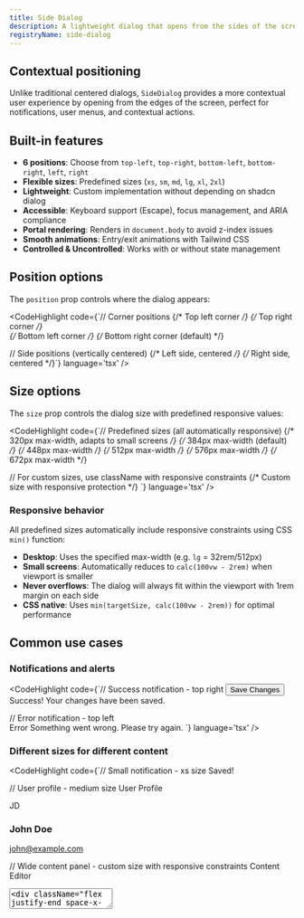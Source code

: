 ```yaml
---
title: Side Dialog
description: A lightweight dialog that opens from the sides of the screen, perfect for notifications, user menus, and contextual actions.
registryName: side-dialog
---
```


## Contextual positioning

Unlike traditional centered dialogs, `SideDialog` provides a more contextual user experience by opening from the edges of the screen, perfect for notifications, user menus, and contextual actions.

## Built-in features

- **6 positions**: Choose from `top-left`, `top-right`, `bottom-left`, `bottom-right`, `left`, `right`
- **Flexible sizes**: Predefined sizes (`xs`, `sm`, `md`, `lg`, `xl`, `2xl`)
- **Lightweight**: Custom implementation without depending on shadcn dialog
- **Accessible**: Keyboard support (Escape), focus management, and ARIA compliance
- **Portal rendering**: Renders in `document.body` to avoid z-index issues
- **Smooth animations**: Entry/exit animations with Tailwind CSS
- **Controlled & Uncontrolled**: Works with or without state management

## Position options

The `position` prop controls where the dialog appears:

<CodeHighlight code={`// Corner positions
<SideDialog position="top-left">     {/* Top left corner */}
<SideDialog position="top-right">    {/* Top right corner */}  
<SideDialog position="bottom-left">  {/* Bottom left corner */}
<SideDialog position="bottom-right"> {/* Bottom right corner (default) */}

// Side positions (vertically centered)
<SideDialog position="left">   {/* Left side, centered */}
<SideDialog position="right">  {/* Right side, centered */}`} language='tsx' />

## Size options

The `size` prop controls the dialog size with predefined responsive values:

<CodeHighlight code={`// Predefined sizes (all automatically responsive)
<SideDialog size="xs">      {/* 320px max-width, adapts to small screens */}
<SideDialog size="sm">      {/* 384px max-width (default) */}
<SideDialog size="md">      {/* 448px max-width */}
<SideDialog size="lg">      {/* 512px max-width */}
<SideDialog size="xl">      {/* 576px max-width */}
<SideDialog size="2xl">     {/* 672px max-width */}

// For custom sizes, use className with responsive constraints
<SideDialogContent className="w-full max-w-[min(400px,calc(100vw-2rem))]">
  {/* Custom size with responsive protection */}
</SideDialogContent>`} language='tsx' />

### Responsive behavior

All predefined sizes automatically include responsive constraints using CSS `min()` function:
- **Desktop**: Uses the specified max-width (e.g. `lg` = 32rem/512px)
- **Small screens**: Automatically reduces to `calc(100vw - 2rem)` when viewport is smaller
- **Never overflows**: The dialog will always fit within the viewport with 1rem margin on each side
- **CSS native**: Uses `min(targetSize, calc(100vw - 2rem))` for optimal performance

## Common use cases

### Notifications and alerts

<CodeHighlight code={`// Success notification - top right
<SideDialog position="top-right">
  <SideDialogTrigger asChild>
    <Button onClick={handleSave}>Save Changes</Button>
  </SideDialogTrigger>
  <SideDialogContent>
    <SideDialogHeader>
      <SideDialogTitle className="text-green-600">Success!</SideDialogTitle>
      <SideDialogDescription>Your changes have been saved.</SideDialogDescription>
    </SideDialogHeader>
  </SideDialogContent>
</SideDialog>

// Error notification - top left  
<SideDialog position="top-left">
  <SideDialogContent>
    <SideDialogHeader>
      <SideDialogTitle className="text-red-600">Error</SideDialogTitle>
      <SideDialogDescription>Something went wrong. Please try again.</SideDialogDescription>
    </SideDialogHeader>
  </SideDialogContent>
</SideDialog>`} language='tsx' />

### Different sizes for different content

<CodeHighlight code={`// Small notification - xs size
<SideDialog position="top-right" size="xs">
  <SideDialogContent>
    <SideDialogHeader>
      <SideDialogTitle>Saved!</SideDialogTitle>
    </SideDialogHeader>
  </SideDialogContent>
</SideDialog>

// User profile - medium size
<SideDialog position="top-right" size="md">
  <SideDialogContent>
    <SideDialogHeader>
      <SideDialogTitle>User Profile</SideDialogTitle>
    </SideDialogHeader>
    <div className="space-y-4">
      <div className="flex items-center space-x-4">
        <Avatar className="w-16 h-16">
          <AvatarImage src="/avatar.jpg" />
          <AvatarFallback>JD</AvatarFallback>
        </Avatar>
        <div>
          <h3 className="font-semibold">John Doe</h3>
          <p className="text-muted-foreground">john@example.com</p>
        </div>
      </div>
    </div>
  </SideDialogContent>
</SideDialog>

// Wide content panel - custom size with responsive constraints
<SideDialog position="right">
  <SideDialogContent className="w-full max-w-[min(600px,calc(100vw-2rem))]">
    <SideDialogHeader>
      <SideDialogTitle>Content Editor</SideDialogTitle>
    </SideDialogHeader>
    <div className="space-y-4">
      <Textarea placeholder="Write your content here..." rows={10} />
      <div className="flex justify-end space-x-2">
        <Button variant="outline">Save Draft</Button>
        <Button>Publish</Button>
      </div>
    </div>
  </SideDialogContent>
</SideDialog>`} language='tsx' />

### Help and information

<CodeHighlight code={`// Help panel - bottom left
<SideDialog position="bottom-left">
  <SideDialogTrigger asChild>
    <Button variant="outline" size="icon">
      <HelpCircle className="size-4" />
    </Button>
  </SideDialogTrigger>
  <SideDialogContent>
    <SideDialogHeader>
      <SideDialogTitle>Need Help?</SideDialogTitle>
      <SideDialogDescription>
        Find answers to common questions or contact support.
      </SideDialogDescription>
    </SideDialogHeader>
    <div className="space-y-3">
      <Button variant="outline" className="w-full">
        <Book className="mr-2 size-4" />
        Documentation
      </Button>
      <Button variant="outline" className="w-full">
        <MessageCircle className="mr-2 size-4" />
        Contact Support
      </Button>
    </div>
  </SideDialogContent>
</SideDialog>`} language='tsx' />

## State management

The component supports both controlled and uncontrolled modes, automatically detecting which mode to use based on the props provided:

<CodeHighlight code={`// Uncontrolled: Component manages its own state
<SideDialog position="top-right">
  <SideDialogTrigger asChild>
    <Button>Open</Button>
  </SideDialogTrigger>
  <SideDialogContent>
    <SideDialogHeader>
      <SideDialogTitle>Self-managed State</SideDialogTitle>
    </SideDialogHeader>
  </SideDialogContent>
</SideDialog>

// Controlled: You manage the state
const [open, setOpen] = useState(false);
<SideDialog open={open} onOpenChange={setOpen} position="top-right">
  <SideDialogTrigger asChild>
    <Button>Open</Button>
  </SideDialogTrigger>
  <SideDialogContent>
    <SideDialogHeader>
      <SideDialogTitle>Controlled State</SideDialogTitle>
    </SideDialogHeader>
  </SideDialogContent>
</SideDialog>`} language='tsx' />

## Advanced customization

### Custom close behavior

<CodeHighlight code={`// Disable the default close button
<SideDialogContent showCloseButton={false}>
  <SideDialogHeader>
    <SideDialogTitle>Custom Controls</SideDialogTitle>
  </SideDialogHeader>
  <SideDialogFooter>
    <SideDialogClose asChild>
      <Button variant="destructive">Cancel</Button>
    </SideDialogClose>
    <SideDialogClose asChild>
      <Button>Confirm</Button>
    </SideDialogClose>
  </SideDialogFooter>
</SideDialogContent>`} language='tsx' />

### Custom styling

<CodeHighlight code={`// Custom dialog appearance
<SideDialogContent className="border-primary shadow-xl bg-gradient-to-b from-background to-muted">
  <SideDialogHeader>
    <SideDialogTitle className="text-primary">Custom Style</SideDialogTitle>
  </SideDialogHeader>
</SideDialogContent>`} language='tsx' />

<ItemExamples registryName={'side-dialog'} />

<PropTable props={[
  {
    name: 'open',
    type: 'boolean?',
    description: 'Controlled open state (optional)',
  },
  {
    name: 'onOpenChange',
    type: '(open: boolean) => void?',
    description: 'Callback when open state changes',
  },
  {
    name: 'position',
    type: 'SideDialogPosition?',
    description: 'Position of the dialog: "top-left" | "top-right" | "bottom-left" | "bottom-right" | "left" | "right" (default: "bottom-right")',
  },
  {
    name: 'size',
    type: 'SideDialogSize?',
    description: 'Size of the dialog: "xs" | "sm" | "md" | "lg" | "xl" | "2xl" with automatic responsive constraints (default: "sm")',
  },
  {
    name: 'children',
    type: 'React.ReactNode',
    description: 'Dialog content (SideDialogTrigger and SideDialogContent)',
  },
]} />

<PropTable title='SideDialogContent Props' props={[
  {
    name: 'showCloseButton',
    type: 'boolean?',
    description: 'Whether to show the default close button (default: true)',
  },
  {
    name: 'className',
    type: 'string?',
    description: 'Additional CSS classes',
  },
  {
    name: 'children',
    type: 'React.ReactNode',
    description: 'Dialog content',
  },
]} />

<PropTable title='SideDialogTrigger Props' props={[
  {
    name: 'asChild',
    type: 'boolean?',
    description: 'Render as child element instead of button',
  },
  {
    name: 'children',
    type: 'React.ReactNode',
    description: 'Trigger content',
  },
  {
    name: '...props',
    type: 'ButtonHTMLAttributes<HTMLButtonElement>',
    description: 'All button HTML attributes',
  },
]} />